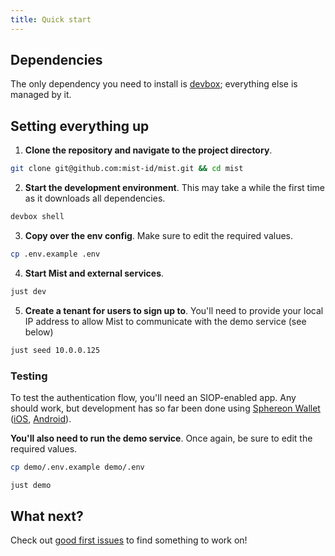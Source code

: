 ```yaml
---
title: Quick start
---
```


## Dependencies

The only dependency you need to install is [devbox](https://www.jetify.com/devbox/docs/); everything else is managed by it.

## Setting everything up

1. **Clone the repository and navigate to the project directory**.

```bash
git clone git@github.com:mist-id/mist.git && cd mist
```

2. **Start the development environment**. This may take a while the first time as it
   downloads all dependencies.

```bash
devbox shell
```

3. **Copy over the env config**. Make sure to edit the required values.

```bash
cp .env.example .env
```

4. **Start Mist and external services**.

```bash
just dev
```

5. **Create a tenant for users to sign up to**. You'll need to provide your local
   IP address to allow Mist to communicate with the demo service (see below)

```bash
just seed 10.0.0.125
```

### Testing

To test the authentication flow, you'll need an SIOP-enabled app.
Any should work, but development has so far been done using [Sphereon Wallet](https://github.com/Sphereon-Opensource/mobile-wallet) ([iOS](https://apps.apple.com/us/app/sphereon-wallet/id1661096796), [Android](https://play.google.com/store/apps/details?id=com.sphereon.ssi.wallet&hl=en_US)).

**You'll also need to run the demo service**. Once again, be sure to edit the required values.

```bash
cp demo/.env.example demo/.env

just demo
```

## What next?

Check out [good first issues](https://github.com/mist-id/mist/labels/good%20first%20issue) to find something to work on!
